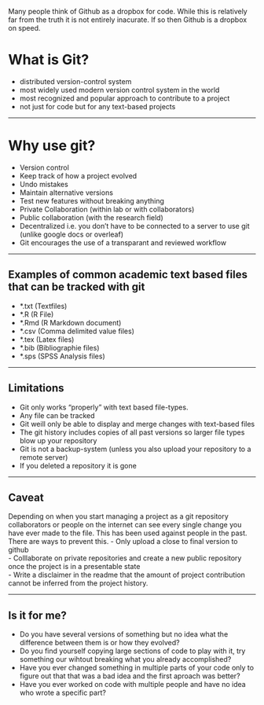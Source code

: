 Many people think of Github as a dropbox for code.
While this is relatively far from the truth it is not entirely inacurate.
If so then Github is a dropbox on speed. 

# What is Git?
- distributed version-control system
- most widely used modern version control system in the world
- most recognized and popular approach to contribute to a project
- not just for code but for any text-based projects

---

# Why use git?
- Version control
- Keep track of how a project evolved
- Undo mistakes
- Maintain alternative versions
- Test new features without breaking anything
- Private Collaboration (within lab or with collaborators)
- Public collaboration (with the research field)
- Decentralized i.e. you don't have to be connected to a server to use git (unlike google docs or overleaf)
- Git encourages the use of a transparant and reviewed workflow

---

## Examples of common academic text based files that can be tracked with git
- *.txt (Textfiles)   
- *.R    (R File)
- *.Rmd  (R Markdown document)
- *.csv  (Comma delimited value files)
- *.tex  (Latex files)
- *.bib  (Bibliographie files)
- *.sps  (SPSS Analysis files)

---

## Limitations
- Git only works "properly" with text based file-types. 
- Any file can be tracked
- Git weill only be able to display and merge changes with text-based files
- The git history includes copies of all past versions so larger file types blow up your repository 
- Git is not a backup-system (unless you also upload your repository to a remote server) 
- If you deleted a repository it is gone

---

## Caveat
Depending on when you start managing a project as a git repository collaborators or people on the internet can see every single change you have ever made to the file.
This has been used against people in the past. 
There are ways to prevent this. 
- Only upload a close to final version to github  
- Colllaborate on private repositories and create a new public repository once the project is in a presentable state  
- Write a disclaimer in the readme that the amount of project contribution cannot be inferred from the project history.  

---

## Is it for me?
- Do you have several versions of something but no idea what the difference between them is or how they evolved?
- Do you find yourself copying large sections of code to play with it, try something our wihtout breaking what you already accomplished?
- Have you ever changed something in multiple parts of your code only to figure out that that was a bad idea and the first aproach was better?
- Have you ever worked on code with multiple people and have no idea who wrote a specific part?